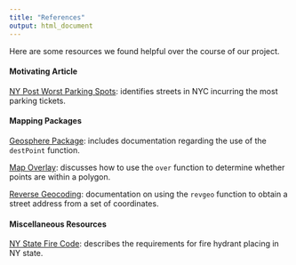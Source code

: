 ```yaml
---
title: "References"
output: html_document
---
```


Here are some resources we found helpful over the course of our project.

#### **Motivating Article**
[NY Post Worst Parking Spots](https://nypost.com/2021/11/18/these-are-the-worst-nyc-streets-for-getting-a-parking-ticket/): identifies streets in NYC incurring the most parking tickets.

#### **Mapping Packages**

[Geosphere Package](https://cran.r-project.org/web/packages/geosphere/geosphere.pdf): includes documentation regarding the use of the `destPoint` function. 

[Map Overlay](https://cran.r-project.org/web/packages/sp/vignettes/over.pdf): discusses how to use the `over` function to determine whether points are within a polygon.

[Reverse Geocoding](https://cran.r-project.org/web/packages/revgeo/revgeo.pdf): documentation on using the `revgeo` function to obtain a street address from a set of coordinates.

#### **Miscellaneous Resources**

[NY State Fire Code](https://codes.iccsafe.org/content/NYFC2015UP/appendix-c-fire-hydrant-locations-and-distribution): describes the requirements for fire hydrant placing in NY state. 
